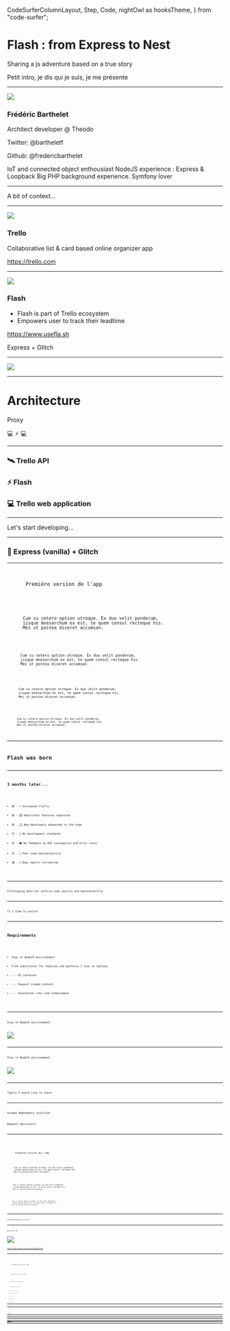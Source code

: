   CodeSurferColumnLayout,
  Step,
  Code,
  nightOwl as hooksTheme,
} from "code-surfer";


# Flash : from Express to Nest

Sharing a js adventure based on a true story

<Notes>
  Petit intro, je dis qui je suis, je me présente
</Notes>

---

<Split>

  ![](src/fredericb_thumbnail.png)

  ### Frédéric Barthelet

  Architect developer @ Theodo

  Twitter: @bartheletf
  
  Github: @fredericbarthelet

</Split>

<Notes>
  IoT and connected object enthousiast
  NodeJS experience : Express & Loopback
  Big PHP background experience. Symfony lover
</Notes>

---

A bit of context...

---

<Split>

  ![](src/taco_trello.png)

  ### Trello

  Collaborative list & card based online organizer app

  https://trello.com

</Split>

---

<Split>

  ![](src/flash-logo.png)

  ### Flash

  <ul style={{ listStyleType: "none" }}>
    <li>Flash is part of Trello ecosystem</li>
    <li>Empowers user to track their leadtime</li>
  </ul>

  https://www.usefla.sh

</Split>

<Notes>
  Express + Glitch
</Notes>

---

![](src/flash-lead-time-monitoring.png)

---

# Architecture

Proxy

💻  ⚡️ 💻

---

<div style={{ padding: '15px', color: '#eaeaea', backgroundColor: '#08d9d6', marginBottom: '10px' }}>
  <h3>🛰️ Trello API</h3>
</div>
<div style={{ padding: '20px', color: '#eaeaea', backgroundColor: '#252a34', marginBottom: '10px' }}>
  <h3>⚡️ Flash</h3>
</div>
<div style={{ padding: '20px', color: '#eaeaea', backgroundColor: '#ff2e63' }}>
  <h3> 💻 Trello web application</h3>
</div>

---

Let's start developing...

---

### 🏃‍ Express (vanilla) + Glitch

---

<CodeSurferColumnLayout sizes={[1]}>
  <Step subtitle="Starting simple">
    <Code
      code={
        require("!!raw-loader!./src/flash.glitch.1.1.js")
          .default
      }
      lang="js"
    />
    <Notes>
      Première version de l'app
    </Notes>
  </Step>
  <Step subtitle="Contacting trello API">
    <Code
      code={
        require("!!raw-loader!./src/flash.glitch.1.2.js")
          .default
      }
      lang="js"
    />
    <Notes>
      Cum cu cetero option utroque. Ex duo velit ponderum,
      iisque mnesarchum ex est, te quem consul recteque his.
      Mei ut postea diceret accumsan.
    </Notes>
  </Step>
  <Step subtitle="Formating result and handling errors">
    <Code
      code={
        require("!!raw-loader!./src/flash.glitch.1.3.js")
          .default
      }
      lang="js"
    />
    <Notes>
      Cum cu cetero option utroque. Ex duo velit ponderum,
      iisque mnesarchum ex est, te quem consul recteque his.
      Mei ut postea diceret accumsan.
    </Notes>
  </Step>
  <Step subtitle="Writting data processing logic">
    <Code
      code={
        require("!!raw-loader!./src/flash.glitch.1.4.js")
          .default
      }
      lang="js"
    />
    <Notes>
      Cum cu cetero option utroque. Ex duo velit ponderum,
      iisque mnesarchum ex est, te quem consul recteque his.
      Mei ut postea diceret accumsan.
    </Notes>
  </Step>
  <Step subtitle="First fonctionnal endpoint">
    <Code
      code={
        require("!!raw-loader!./src/flash.glitch.1.4.js")
          .default
      }
      lang="js"
      focus="1:71"
    />
    <Notes>
      Cum cu cetero option utroque. Ex duo velit ponderum,
      iisque mnesarchum ex est, te quem consul recteque his.
      Mei ut postea diceret accumsan.
    </Notes>
  </Step>
</CodeSurferColumnLayout>

---

# Flash was born

---

## 3 months later...

<ul style={{ listStyleType: "none" }}>
  <Appear>
    <li>😀 - ⬆️ Increased traffic</li>
    <li>😄 - 🆕 Additional features requested</li>
    <li>😃 - 👨‍💻 New developers onboarded in the team</li>
    <li>😐 - 📗 No development standards</li>
    <li>😖 - 🖨️ No feedback on API consumption and error rates</li>
    <li>😢 - 🔧 Poor code maintanibility</li>
    <li>😭 - 🐛 Bug reports increasing</li>
  </Appear>
</ul>

---

Prototyping does not enforce code quality and maintanibility

---

It's time to evolve

---

## Requirements

<ul style={{ listStyleType: "none" }}>
  <Appear>
    <li>Stay in NodeJS environement</li>
    <li>Find substitutes for features and patterns I love in Symfony</li>
    <li>--- DI container</li>
    <li>--- Request scoped context</li>
    <li>--- Annotation like code enhancement</li>
  </Appear>
</ul>

---

Stay in NodeJS environement

![](src/loopback.png)

---

Stay in NodeJS environement

![](src/nestjs.png)

---

Topics I would like to share

---

Scoped dependancy injection

Request decorators

---

<CodeSurferColumnLayout sizes={[1]}>
  <Step subtitle="Service architecture">
    <Code
      code={
        require("!!raw-loader!./src/flash.nest.problem.1.1.ts")
          .default
      }
      lang="ts"
    />
    <Notes>
      Première version de l'app
    </Notes>
  </Step>
  <Step>
    <Code
      code={
        require("!!raw-loader!./src/flash.nest.problem.1.1.ts")
          .default
      }
      lang="js"
      focus="3,9,15,21"
    />
    <Notes>
      Cum cu cetero option utroque. Ex duo velit ponderum,
      iisque mnesarchum ex est, te quem consul recteque his.
      Mei ut postea diceret accumsan.
    </Notes>
  </Step>
  <Step>
    <Code
      code={
        require("!!raw-loader!./src/flash.nest.problem.1.2.ts")
          .default
      }
      lang="js"
    />
    <Notes>
      Cum cu cetero option utroque. Ex duo velit ponderum,
      iisque mnesarchum ex est, te quem consul recteque his.
      Mei ut postea diceret accumsan.
    </Notes>
  </Step>
  <Step>
    <Code
      code={
        require("!!raw-loader!./src/flash.nest.problem.1.2.ts")
          .default
      }
      lang="js"
      focus="22"
    />
    <Notes>
      Cum cu cetero option utroque. Ex duo velit ponderum,
      iisque mnesarchum ex est, te quem consul recteque his.
      Mei ut postea diceret accumsan.
    </Notes>
  </Step>
</CodeSurferColumnLayout>

---

Scoped dependancy injection

---

NestJS DI 101

![](src/florian-nestjs-di.png)

https://www.youtube.com/watch?v=UZeWc-UZy2k

---

<CodeSurferColumnLayout sizes={[1]}>
  <Step>
    <Code
      code={
        require("!!raw-loader!./src/flash.nest.di.1.1.ts")
          .default
      }
      lang="ts"
    />
    <Notes>
      Première version de l'app
    </Notes>
  </Step>
  <Step>
    <Code
      code={
        require("!!raw-loader!./src/flash.nest.di.1.2.ts")
          .default
      }
      lang="ts"
    />
    <Notes>
      Première version de l'app
    </Notes>
  </Step>
  <Step>
    <Code
      code={
        require("!!raw-loader!./src/flash.nest.di.1.3.ts")
          .default
      }
      lang="ts"
    />
    <Notes>
      Première version de l'app
    </Notes>
  </Step>
  <Step>
    <Code
      code={
        require("!!raw-loader!./src/flash.nest.di.1.4.ts")
          .default
      }
      lang="ts"
    />
    <Notes>
      Première version de l'app
    </Notes>
  </Step>
  <Step>
    <Code
      code={
        require("!!raw-loader!./src/flash.nest.di.1.5.ts")
          .default
      }
      lang="ts"
    />
    <Notes>
      Première version de l'app
    </Notes>
  </Step>
  <Step>
    <Code
      code={
        require("!!raw-loader!./src/flash.nest.di.1.6.ts")
          .default
      }
      lang="ts"
    />
    <Notes>
      Première version de l'app
    </Notes>
  </Step>
  <Step>
    <Code
      code={
        require("!!raw-loader!./src/flash.nest.di.1.7.ts")
          .default
      }
      lang="ts"
    />
    <Notes>
      Première version de l'app
    </Notes>
  </Step>
  <Step>
    <Code
      code={
        require("!!raw-loader!./src/flash.nest.di.1.8.ts")
          .default
      }
      lang="ts"
      focus="7:9"
    />
    <Notes>
      Première version de l'app
    </Notes>
  </Step>
  <Step>
    <Code
      code={
        require("!!raw-loader!./src/flash.nest.di.1.9.ts")
          .default
      }
      lang="ts"
      focus="7"
    />
    <Notes>
      Première version de l'app
    </Notes>
  </Step>
</CodeSurferColumnLayout>

---

Custom decorator

---

<CodeSurferColumnLayout sizes={[1]}>
  <Step>
    <Code
      code={
        require("!!raw-loader!./src/flash.nest.di.1.9.ts")
          .default
      }
      lang="ts"
      focus="14,16"
    />
    <Notes>
      Première version de l'app
    </Notes>
  </Step>
  <Step>
    <Code
      code={
        require("!!raw-loader!./src/flash.nest.di.1.10.ts")
          .default
      }
      lang="ts"
    />
    <Notes>
      Première version de l'app
    </Notes>
  </Step>
  <Step>
    <Code
      code={
        require("!!raw-loader!./src/flash.nest.decorator.1.1.ts")
          .default
      }
      lang="ts"
    />
    <Notes>
      Première version de l'app
    </Notes>
  </Step>
  <Step>
    <Code
      code={
        require("!!raw-loader!./src/flash.nest.decorator.2.1.ts")
          .default
      }
      lang="ts"
    />
    <Notes>
      Première version de l'app
    </Notes>
  </Step>
  <Step>
    <Code
      code={
        require("!!raw-loader!./src/flash.nest.decorator.3.1.ts")
          .default
      }
      lang="ts"
    />
    <Notes>
      Première version de l'app
    </Notes>
  </Step>
</CodeSurferColumnLayout>

---

# What I love

😍 I love request injection 😍

<Notes>
  Affected performence is not an issue. My big perf issue is on Trello API side.
</Notes>

---

# What I love

😍 I love decorators 😍

---

# What I love

😍 I love nest-cli 😍

---

https://github.com/fredericbarthelet/nestjs-migration

---

# Thank you

---
